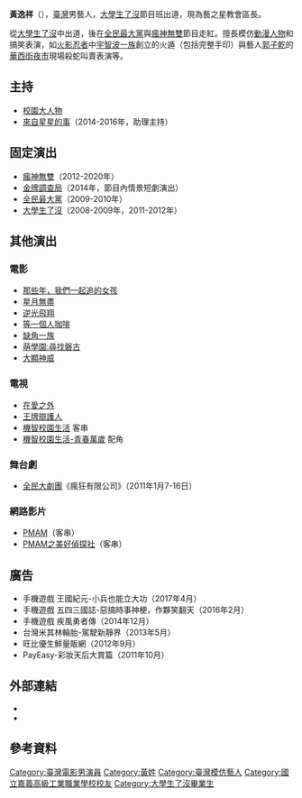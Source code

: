 {{藝人
| 姓名 = 黃逸祥
| 類型 = 男藝人
| 外文名 = 
| 羅馬拼音 = Huang Yi-siang
| 其他藝名 = 逸祥
| 國籍 = {{ROC}}
| 籍貫 = 
| 出生日期 = {{birth_date_and_age|1988|10|7}}
| 出生地點 = {{ROC}}[[臺灣省|臺灣省]][[嘉義縣|嘉義縣]][[鹿草鄉|鹿草鄉]]
| 教育程度 = [[醒吾科技大學|醒吾科技大學]]資管系
| 宗教信仰 = [[基督教|基督教]]
| 職業 = 藝人、主持
| 語言 = [[國語|國語]]、[[閩南語|閩南語]]
| imdb = 7603444
|}}

'''黃逸祥'''（{{bd|1988年|10月7日}}），[[臺灣|臺灣]]男藝人，[[大學生了沒|大學生了沒]]節目班出道，現為藝之星教會區長。

從[[大學生了沒|大學生了沒]]中出道，後在[[全民最大黨|全民最大黨]]與[[瘋神無雙|瘋神無雙]]節目走紅。擅長模仿[[動漫人物|動漫人物]]和搞笑表演，如[[火影忍者|火影忍者]]中[[宇智波一族|宇智波一族]]創立的火遁（包括完整手印）與藝人[[郭子乾|郭子乾]]的[[華西街夜市|華西街夜市]]現場殺蛇叫賣表演等。

==主持==
* [[校園大人物|校園大人物]]
*[[來自星星的事|來自星星的事]]（2014-2016年，助理主持）

==固定演出==
*[[瘋神無雙|瘋神無雙]]（2012-2020年）
*[[金牌調查局|金牌調查局]]（2014年，節目內情景短劇演出）
*[[全民最大黨|全民最大黨]]（2009-2010年）
*[[大學生了沒|大學生了沒]]（2008-2009年，2011-2012年）

==其他演出==
===電影===
*[[那些年，我們一起追的女孩|那些年，我們一起追的女孩]]
*[[星月無盡|星月無盡]]
*[[逆光飛翔|逆光飛翔]]
*[[等一個人咖啡|等一個人咖啡]]
*[[缺角一族|缺角一族]]
*[[萌學園:尋找磐古|萌學園:尋找磐古]]
*[[大顯神威|大顯神威]]

===電視===
*[[在愛之外|在愛之外]]
*[[王牌辯護人|王牌辯護人]]
*[[機智校園生活|機智校園生活]] 客串
*[[機智校園生活|機智校園生活-青春萬歲]] 配角

===舞台劇===
*[[全民大劇團|全民大劇團]]《瘋狂有限公司》（2011年1月7-16日）

===網路影片===
*[[PMAM|PMAM]]（客串）
*[[PMAM之美好偵探社|PMAM之美好偵探社]]（客串）

==廣告==
*手機遊戲 王國紀元-小兵也能立大功（2017年4月）
*手機遊戲 五四三國誌-惡搞時事神梗，作夥笑翻天（2016年2月）
*手機遊戲 疾風勇者傳（2014年12月）
*台灣米其林輪胎-駕駛新靜界（2013年5月）
*旺比優生鮮量販網（2012年9月）
*PayEasy-彩妝天后大賞篇（2011年10月）

==外部連結==
*{{Facebook|100045023564259}}
*{{instagram|yixiang2474}}

==參考資料==
{{Reflist}}

{{大學生了沒}}

{{Portal bar|台灣|人物}}
[[Category:臺灣電影男演員|Category:臺灣電影男演員]]
[[Category:黃姓|Category:黃姓]]
[[Category:臺灣模仿藝人|Category:臺灣模仿藝人]]
[[Category:國立嘉義高級工業職業學校校友|Category:國立嘉義高級工業職業學校校友]]
[[Category:大學生了沒畢業生|Category:大學生了沒畢業生]]